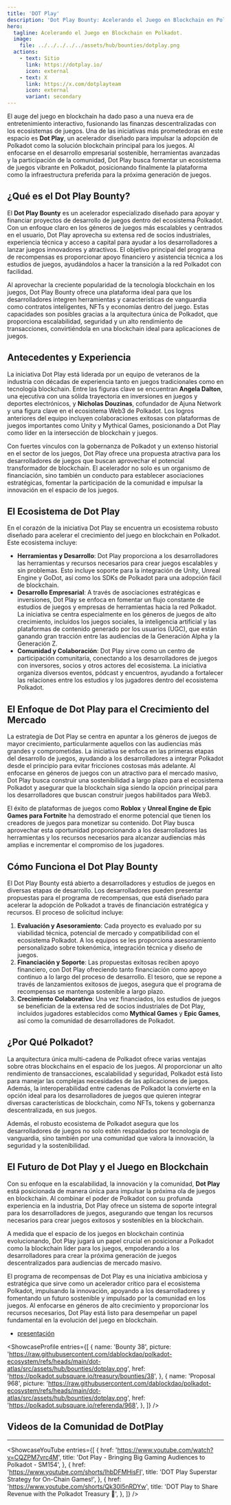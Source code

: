 ```yaml
---
title: 'DOT Play'
description: 'Dot Play Bounty: Acelerando el Juego en Blockchain en Polkadot'
hero:
  tagline: Acelerando el Juego en Blockchain en Polkadot.
  image: 
    file: ../../../../../assets/hub/bounties/dotplay.png
  actions:
    - text: Sitio
      link: https://dotplay.io/
      icon: external
    - text: X
      link: https://x.com/dotplayteam
      icon: external
      variant: secondary
---
```



El auge del juego en blockchain ha dado paso a una nueva era de entretenimiento interactivo, fusionando las finanzas descentralizadas con los ecosistemas de juegos. Una de las iniciativas más prometedoras en este espacio es **Dot Play**, un acelerador diseñado para impulsar la adopción de Polkadot como la solución blockchain principal para los juegos. Al enfocarse en el desarrollo empresarial sostenible, herramientas avanzadas y la participación de la comunidad, Dot Play busca fomentar un ecosistema de juegos vibrante en Polkadot, posicionando finalmente la plataforma como la infraestructura preferida para la próxima generación de juegos.

## ¿Qué es el Dot Play Bounty?
El **Dot Play Bounty** es un acelerador especializado diseñado para apoyar y financiar proyectos de desarrollo de juegos dentro del ecosistema Polkadot. Con un enfoque claro en los géneros de juegos más escalables y centrados en el usuario, Dot Play aprovecha su extensa red de socios industriales, experiencia técnica y acceso a capital para ayudar a los desarrolladores a lanzar juegos innovadores y atractivos. El objetivo principal del programa de recompensas es proporcionar apoyo financiero y asistencia técnica a los estudios de juegos, ayudándolos a hacer la transición a la red Polkadot con facilidad.

Al aprovechar la creciente popularidad de la tecnología blockchain en los juegos, Dot Play Bounty ofrece una plataforma ideal para que los desarrolladores integren herramientas y características de vanguardia como contratos inteligentes, NFTs y economías dentro del juego. Estas capacidades son posibles gracias a la arquitectura única de Polkadot, que proporciona escalabilidad, seguridad y un alto rendimiento de transacciones, convirtiéndola en una blockchain ideal para aplicaciones de juegos.

## Antecedentes y Experiencia
La iniciativa Dot Play está liderada por un equipo de veteranos de la industria con décadas de experiencia tanto en juegos tradicionales como en tecnología blockchain. Entre las figuras clave se encuentran **Angela Dalton**, una ejecutiva con una sólida trayectoria en inversiones en juegos y deportes electrónicos, y **Nicholas Douzinas**, cofundador de Ajuna Network y una figura clave en el ecosistema Web3 de Polkadot. Los logros anteriores del equipo incluyen colaboraciones exitosas con plataformas de juegos importantes como Unity y Mythical Games, posicionando a Dot Play como líder en la intersección de blockchain y juegos.

Con fuertes vínculos con la gobernanza de Polkadot y un extenso historial en el sector de los juegos, Dot Play ofrece una propuesta atractiva para los desarrolladores de juegos que buscan aprovechar el potencial transformador de blockchain. El acelerador no solo es un organismo de financiación, sino también un conducto para establecer asociaciones estratégicas, fomentar la participación de la comunidad e impulsar la innovación en el espacio de los juegos.

## El Ecosistema de Dot Play
En el corazón de la iniciativa Dot Play se encuentra un ecosistema robusto diseñado para acelerar el crecimiento del juego en blockchain en Polkadot. Este ecosistema incluye:
- **Herramientas y Desarrollo**: Dot Play proporciona a los desarrolladores las herramientas y recursos necesarios para crear juegos escalables y sin problemas. Esto incluye soporte para la integración de Unity, Unreal Engine y GoDot, así como los SDKs de Polkadot para una adopción fácil de blockchain.
- **Desarrollo Empresarial**: A través de asociaciones estratégicas e inversiones, Dot Play se enfoca en fomentar un flujo constante de estudios de juegos y empresas de herramientas hacia la red Polkadot. La iniciativa se centra especialmente en los géneros de juegos de alto crecimiento, incluidos los juegos sociales, la inteligencia artificial y las plataformas de contenido generado por los usuarios (UGC), que están ganando gran tracción entre las audiencias de la Generación Alpha y la Generación Z.
- **Comunidad y Colaboración**: Dot Play sirve como un centro de participación comunitaria, conectando a los desarrolladores de juegos con inversores, socios y otros actores del ecosistema. La iniciativa organiza diversos eventos, pódcast y encuentros, ayudando a fortalecer las relaciones entre los estudios y los jugadores dentro del ecosistema Polkadot.

## El Enfoque de Dot Play para el Crecimiento del Mercado
La estrategia de Dot Play se centra en apuntar a los géneros de juegos de mayor crecimiento, particularmente aquellos con las audiencias más grandes y comprometidas. La iniciativa se enfoca en las primeras etapas del desarrollo de juegos, ayudando a los desarrolladores a integrar Polkadot desde el principio para evitar fricciones costosas más adelante. Al enfocarse en géneros de juegos con un atractivo para el mercado masivo, Dot Play busca construir una sostenibilidad a largo plazo para el ecosistema Polkadot y asegurar que la blockchain siga siendo la opción principal para los desarrolladores que buscan construir juegos habilitados para Web3.

El éxito de plataformas de juegos como **Roblox** y **Unreal Engine de Epic Games para Fortnite** ha demostrado el enorme potencial que tienen los creadores de juegos para monetizar su contenido. Dot Play busca aprovechar esta oportunidad proporcionando a los desarrolladores las herramientas y los recursos necesarios para alcanzar audiencias más amplias e incrementar el compromiso de los jugadores.

## Cómo Funciona el Dot Play Bounty
El Dot Play Bounty está abierto a desarrolladores y estudios de juegos en diversas etapas de desarrollo. Los desarrolladores pueden presentar propuestas para el programa de recompensas, que está diseñado para acelerar la adopción de Polkadot a través de financiación estratégica y recursos. El proceso de solicitud incluye:
1. **Evaluación y Asesoramiento**: Cada proyecto es evaluado por su viabilidad técnica, potencial de mercado y compatibilidad con el ecosistema Polkadot. A los equipos se les proporciona asesoramiento personalizado sobre tokenómica, integración técnica y diseño de juegos.
2. **Financiación y Soporte**: Las propuestas exitosas reciben apoyo financiero, con Dot Play ofreciendo tanto financiación como apoyo continuo a lo largo del proceso de desarrollo. El tesoro, que se repone a través de lanzamientos exitosos de juegos, asegura que el programa de recompensas se mantenga sostenible a largo plazo.
3. **Crecimiento Colaborativo**: Una vez financiados, los estudios de juegos se benefician de la extensa red de socios industriales de Dot Play, incluidos jugadores establecidos como **Mythical Games** y **Epic Games**, así como la comunidad de desarrolladores de Polkadot.

## ¿Por Qué Polkadot?
La arquitectura única multi-cadena de Polkadot ofrece varias ventajas sobre otras blockchains en el espacio de los juegos. Al proporcionar un alto rendimiento de transacciones, escalabilidad y seguridad, Polkadot está listo para manejar las complejas necesidades de las aplicaciones de juegos. Además, la interoperabilidad entre cadenas de Polkadot la convierte en la opción ideal para los desarrolladores de juegos que quieren integrar diversas características de blockchain, como NFTs, tokens y gobernanza descentralizada, en sus juegos.

Además, el robusto ecosistema de Polkadot asegura que los desarrolladores de juegos no solo estén respaldados por tecnología de vanguardia, sino también por una comunidad que valora la innovación, la seguridad y la sostenibilidad.

## El Futuro de Dot Play y el Juego en Blockchain
Con su enfoque en la escalabilidad, la innovación y la comunidad, **Dot Play** está posicionada de manera única para impulsar la próxima ola de juegos en blockchain. Al combinar el poder de Polkadot con su profunda experiencia en la industria, Dot Play ofrece un sistema de soporte integral para los desarrolladores de juegos, asegurando que tengan los recursos necesarios para crear juegos exitosos y sostenibles en la blockchain.

A medida que el espacio de los juegos en blockchain continúa evolucionando, Dot Play jugará un papel crucial en posicionar a Polkadot como la blockchain líder para los juegos, empoderando a los desarrolladores para crear la próxima generación de juegos descentralizados para audiencias de mercado masivo.

El programa de recompensas de Dot Play es una iniciativa ambiciosa y estratégica que sirve como un acelerador crítico para el ecosistema Polkadot, impulsando la innovación, apoyando a los desarrolladores y fomentando un futuro sostenible y impulsado por la comunidad en los juegos. Al enfocarse en géneros de alto crecimiento y proporcionar los recursos necesarios, Dot Play está listo para desempeñar un papel fundamental en la evolución del juego en blockchain.

- [presentación](https://dotplay.tiiny.site/)

<ShowcaseProfile
  entries={[
    {
      name: 'Bounty 38',
      picture: 'https://raw.githubusercontent.com/dablockdao/polkadot-ecosystem/refs/heads/main/dot-atlas/src/assets/hub/bounties/dotplay.png',
      href: 'https://polkadot.subsquare.io/treasury/bounties/38',
    },
        {
      name: 'Proposal 968',
      picture: 'https://raw.githubusercontent.com/dablockdao/polkadot-ecosystem/refs/heads/main/dot-atlas/src/assets/hub/bounties/dotplay.png',
      href: 'https://polkadot.subsquare.io/referenda/968',
    },
  ]}
/>

## Videos de la Comunidad de DotPlay
------------
<ShowcaseYouTube
  entries={[
       {
      href: 'https://www.youtube.com/watch?v=CQZPM7vrc4M',
      title: 'Dot Play - Bringing Big Gaming Audiences to Polkadot - SM154',
          },
      {
      href: 'https://www.youtube.com/shorts/lhbDFMHisFI',
      title: 'DOT Play Superstar Strategy for On-Chain Games!',
          },
                        {
      href: 'https://www.youtube.com/shorts/Qk30I5nRDYw',
      title: 'DOT Play to Share Revenue with the Polkadot Treasury 👀',
          },
  ]} />
